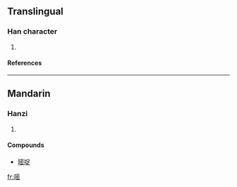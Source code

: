 ==Translingual==
===Han character===
{{Han char|rn=30|rad=口|as=11|sn=14|four=6307<sub>3</sub>|canj=口十心山 (RJPU), X口十心山 (XRJPU)}}
# {{defn|Han|sort=口11}}
====References====
{{Han ref|kx=0206.201|hdz=10679.070|uh=5627|ud=22055|bh=E147|bd=57671}}
----
==Mandarin==
===Hanzi===
{{cmn-hanzi|pin=[[mī]] ([[mi1]])|wg=mi<sup>1</sup>}}
# {{defn|Mandarin}} 
====Compounds====
* [[嘧啶]]

[[fr:嘧]]